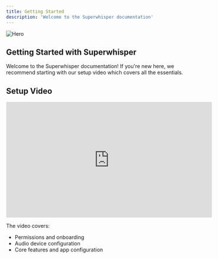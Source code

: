 ```yaml
---
title: Getting Started
description: 'Welcome to the Superwhisper documentation'
---
```


<img
  className="block"
  src="/images/hero-dark.png"
  alt="Hero"
/>

## Getting Started with Superwhisper

Welcome to the Superwhisper documentation! If you're new here, we recommend starting with our setup video which covers all the essentials.

## Setup Video

<iframe
  width="560"
  height="315"
  src="https://www.youtube.com/embed/h_A3bOtyihk"
  title="YouTube video player"
  frameBorder="0"
  allow="accelerometer; autoplay; clipboard-write; encrypted-media; gyroscope; picture-in-picture"
  allowFullScreen
  style={{ width: '100%', borderRadius: '0.5rem' }}
></iframe>


The video covers:
- Permissions and onboarding
- Audio device configuration
- Core features and app configuration